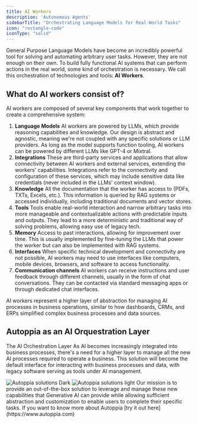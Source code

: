 ```yaml
---
title: AI Workers
description: 'Autonomous Agents'
sidebarTitle: "Orchestrating Language Models for Real-World Tasks"
icon: "rectangle-code"
iconType: "solid"
---
```


General Purpose Language Models have become an incredibly powerful tool for solving and automating arbitrary user tasks. However, they are not enough on their own. To build fully functional AI systems that can perform actions in the real world, some kind of orchestration is necessary. We call this orchestration of technologies and tools: **AI Workers**.

## What do AI workers consist of?
AI workers are composed of several key components that work together to create a comprehensive system:
1. **Language Models**
AI workers are powered by LLMs, which provide reasoning capabilities and knowledge. Our design is abstract and agnostic, meaning we're not coupled with any specific solutions or LLM providers. As long as the model supports function tooling, AI workers can be powered by different LLMs like GPT-4 or Mixtral.
2. **Integrations**
These are third-party services and applications that allow connectivity between AI workers and external services, extending the workers' capabilities. Integrations refer to the connectivity and configuration of these services, which may include sensitive data like credentials (never included in the LLMs' context window).
3. **Knowledge**
All the documentation that the worker has access to (PDFs, TXTs, Excels, etc.). This information is queried by RAG systems or accessed individually, including traditional documents and vector stores.
4. **Tools**
Tools enable real-world interaction and narrow arbitrary tasks into more manageable and contextualizable actions with predictable inputs and outputs. They lead to a more deterministic and traditional way of solving problems, allowing easy use of legacy tech.
5. **Memory**
Access to past interactions, allowing for improvement over time. This is usually implemented by fine-tuning the LLMs that power the worker but can also be implemented with RAG systems.
6. **Interfaces**
When specific technical development and connectivity are not possible, AI workers may need to use interfaces like computers, mobile devices, browsers, and software to access functionality.
7. **Communication channels**
AI workers can receive instructions and user feedback through different channels, usually in the form of chat conversations. They can be contacted via standard messaging apps or through dedicated chat interfaces.
<Tip>
AI workers represent a higher layer of abstraction for managing AI processes in business operations, similar to how dashboards, CRMs, and ERPs simplified complex business processes and data sources.
</Tip>

## Autoppia as an AI Orquestration Layer
The AI Orchestration Layer
As AI becomes increasingly integrated into business processes, there's a need for a higher layer to manage all the new AI processes required to operate a business. This solution will become the default interface for interacting with business processes and data, with legacy software serving as tools under AI management.
<Frame>
<img className="hidden dark:block" src="/images/ecosystem.jpeg" alt="Autoppia solutions Dark" />
</Frame>
<Frame>
<img className="block dark:hidden" src="/images/ecosystem.jpeg" alt="Autoppia solutions light" />
</Frame>
Our mission is to provide an out-of-the-box solution to leverage and manage these new capabilities that Generative AI can provide while allowing sufficient abstraction and customization to enable users to complete their specific tasks.
<Note>
If you want to know more about Autoppia [try it out here](https://www.autoppia.com)
</Note>